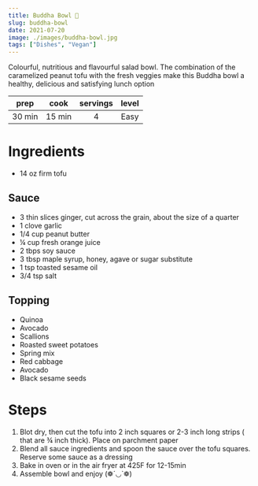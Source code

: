 ```yaml
---
title: Buddha Bowl 🥗
slug: buddha-bowl 
date: 2021-07-20
image: ./images/buddha-bowl.jpg
tags: ["Dishes", "Vegan"]
---
```


<StyledParagraph>Colourful, nutritious and flavourful salad bowl. The combination of the caramelized peanut tofu with the fresh veggies make this Buddha bowl a healthy, delicious and satisfying lunch option</StyledParagraph>

| prep | cook | servings | level |
| :--: | :--: | :------: | :---: |
| 30 min | 15 min |  4  | Easy  |

# Ingredients

- <ListItem> 14 oz firm tofu</ListItem>

## Sauce 
- <ListItem> 3 thin slices ginger, cut across the grain, about the size of a quarter</ListItem>
- <ListItem> 1 clove garlic</ListItem>
- <ListItem> 1/4 cup peanut butter</ListItem>
- <ListItem> ¼ cup fresh orange juice</ListItem>
- <ListItem> 2 tbps soy sauce</ListItem>
- <ListItem> 3 tbsp maple syrup, honey, agave or sugar substitute</ListItem>
- <ListItem> 1 tsp toasted sesame oil</ListItem>
- <ListItem> 3/4 tsp salt</ListItem>

## Topping 
- <ListItem>Quinoa</ListItem>
- <ListItem>Avocado</ListItem>
- <ListItem>Scallions</ListItem>
- <ListItem>Roasted sweet potatoes</ListItem>
- <ListItem>Spring mix</ListItem>
- <ListItem>Red cabbage</ListItem>
- <ListItem>Avocado</ListItem>
- <ListItem>Black sesame seeds</ListItem>

# Steps 
1. Blot dry, then cut the tofu into 2 inch squares or 2-3 inch long strips ( that are ¾ inch thick). Place on parchment paper
2. Blend all sauce ingredients and spoon the sauce over the tofu squares. Reserve some sauce as a dressing
3. Bake in oven or in the air fryer at 425F for 12-15min 
4. Assemble bowl and enjoy (❁´◡`❁) 